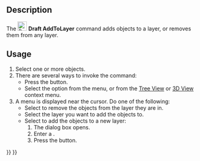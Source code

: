 <languages/>
<translate>

<!--T:1-->
{{Docnav
|[[Draft_SelectGroup|SelectGroup]]
|[[Draft_AddToGroup|AddToGroup]]
|[[Draft_Workbench|Draft]]
|IconL=Draft_SelectGroup.svg
|IconR=Draft_AddToGroup.svg
|IconC=Workbench_Draft.svg
}}

<!--T:2-->
{{GuiCommand
|Name=Draft AddToLayer
|MenuLocation=Utilities → Add to Layer
|Workbenches=[[Draft_Workbench|Draft]]
|Version=1.1
|SeeAlso=[[Draft_LayerManager|Draft LayerManager]]
}}

==Description== <!--T:3-->

<!--T:4-->
The [[Image:Draft_AddToLayer.svg|24px]] '''Draft AddToLayer''' command adds objects to a layer, or removes them from any layer. {{Version|1.1}}

==Usage== <!--T:5-->

<!--T:6-->
# Select one or more objects.
# There are several ways to invoke the command:
#* Press the {{Button|[[Image:Draft_AddToLayer.svg|16px]] [[Draft_AddToLayer|Add to Layer]]}} button.
#* Select the {{MenuCommand|Utilities → [[Image:Draft_AddToLayer.svg|16px]] Add to Layer}} option from the menu, or from the [[Tree_View|Tree View]] or [[3D_View|3D View]] context menu.
# A menu is displayed near the cursor. Do one of the following:
#* Select {{MenuCommand|[[Image:List-remove.svg|16px]] Remove From Layer}} to remove the objects from the layer they are in.
#* Select the layer you want to add the objects to.
#* Select {{MenuCommand|[[Image:List-add.svg|16px]] Add to New Layer}} to add the objects to a new layer:
#*# The {{MenuCommand|New Layer}} dialog box opens.
#*# Enter a {{MenuCommand|Layer name}}.
#*# Press the {{Button|OK}} button.


<!--T:7-->
{{Docnav
|[[Draft_SelectGroup|SelectGroup]]
|[[Draft_AddToGroup|AddToGroup]]
|[[Draft_Workbench|Draft]]
|IconL=Draft_SelectGroup.svg
|IconR=Draft_AddToGroup.svg
|IconC=Workbench_Draft.svg
}}

</translate>
{{Draft Tools navi{{#translation:}}}}
{{Userdocnavi{{#translation:}}}}